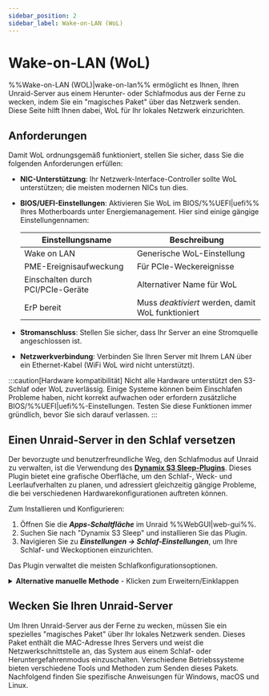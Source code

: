 ```yaml
---
sidebar_position: 2
sidebar_label: Wake-on-LAN (WoL)
---
```



# Wake-on-LAN (WoL)

%%Wake-on-LAN (WOL)|wake-on-lan%% ermöglicht es Ihnen, Ihren Unraid-Server aus einem Herunter- oder Schlafmodus aus der Ferne zu wecken, indem Sie ein "magisches Paket" über das Netzwerk senden. Diese Seite hilft Ihnen dabei, WoL für Ihr lokales Netzwerk einzurichten.

## Anforderungen

Damit WoL ordnungsgemäß funktioniert, stellen Sie sicher, dass Sie die folgenden Anforderungen erfüllen:

- **NIC-Unterstützung**: Ihr Netzwerk-Interface-Controller sollte WoL unterstützen; die meisten modernen NICs tun dies.

- **BIOS/UEFI-Einstellungen**: Aktivieren Sie WoL im BIOS/%%UEFI|uefi%% Ihres Motherboards unter Energiemanagement. Hier sind einige gängige Einstellungennamen:

  | Einstellungsname                  | Beschreibung                                      |
  | --------------------------------- | ------------------------------------------------- |
  | Wake on LAN                       | Generische WoL-Einstellung                        |
  | PME-Ereignisaufweckung            | Für PCIe-Weckereignisse                           |
  | Einschalten durch PCI/PCIe-Geräte | Alternativer Name für WoL                         |
  | ErP bereit                        | Muss *deaktiviert* werden, damit WoL funktioniert |

- **Stromanschluss**: Stellen Sie sicher, dass Ihr Server an eine Stromquelle angeschlossen ist.

- **Netzwerkverbindung**: Verbinden Sie Ihren Server mit Ihrem LAN über ein Ethernet-Kabel (WiFi WoL wird nicht unterstützt).

:::caution[Hardware kompatibilität]
Nicht alle Hardware unterstützt den S3-Schlaf oder WoL zuverlässig. Einige Systeme können beim Einschlafen Probleme haben, nicht korrekt aufwachen oder erfordern zusätzliche BIOS/%%UEFI|uefi%%-Einstellungen. Testen Sie diese Funktionen immer gründlich, bevor Sie sich darauf verlassen.
:::

## Einen Unraid-Server in den Schlaf versetzen

Der bevorzugte und benutzerfreundliche Weg, den Schlafmodus auf Unraid zu verwalten, ist die Verwendung des [**Dynamix S3 Sleep-Plugins**](https://unraid.net/community/apps/c/plugins/p3?srsltid=AfmBOorpfP2Psw_bCorklf-QVCUHvADYGsdbsAH-4CldU4V2hWgoO-09#r:~:text=%3E%3E-,Dynamix%20S3%20Sleep,-Dynamix%20Repository). Dieses Plugin bietet eine grafische Oberfläche, um den Schlaf-, Weck- und Leerlaufverhalten zu planen, und adressiert gleichzeitig gängige Probleme, die bei verschiedenen Hardwarekonfigurationen auftreten können.

Zum Installieren und Konfigurieren:

1. Öffnen Sie die ***Apps-Schaltfläche*** im Unraid %%WebGUI|web-gui%%.
2. Suchen Sie nach "Dynamix S3 Sleep" und installieren Sie das Plugin.
3. Navigieren Sie zu ***Einstellungen → Schlaf-Einstellungen***, um Ihre Schlaf- und Weckoptionen einzurichten.

Das Plugin verwaltet die meisten Schlafkonfigurationsoptionen.

<details>
  <summary><strong>Alternative manuelle Methode</strong> - Klicken zum Erweitern/Einklappen</summary>

  Wenn Sie mehr Kontrolle wünschen oder erweiterte Anpassungen benötigen, können Sie die Schlaf- und WoL-Einstellungen über die Befehlszeile konfigurieren. Diese Methode wird für fortgeschrittene Benutzer empfohlen.

  So konfigurieren Sie den Schlafmodus manuell:

  1. Verbinden Sie sich mit Ihrem Server über das %%WebGUI|web-gui%% Terminal oder [%%SSH|ssh%%](../../system-administration/advanced-tools/command-line-interface.mdx#accessing-the-terminal).

  2. Identifizieren Sie Ihr primäres Netzwerk-Interface (normalerweise `eth0`) durch Ausführen des folgenden Befehls:

     ```
     ifconfig
     ```

     Notieren Sie die MAC-Adresse (beschriftet als `ether`).

  3. Aktivieren Sie WoL auf dem Interface mit diesem Befehl:

     ```
     ethtool -s eth0 wol g
     ```

  4. Setzen Sie den Server in den Schlafmodus mit diesem Befehl:

     ```
     echo -n mem > /sys/power/state
     ```

  :::caution[Beständigkeit]
  Manuell konfigurierte WoL-Einstellungen sind **standardmäßig nicht beständig** über Neustarts hinweg. Um sie dauerhaft zu machen:

  1. Erstellen Sie eine `go`-Datei auf Ihrem Flash-Laufwerk unter `/boot/config/go`.

  2. Fügen Sie diese Zeile hinzu:

  ```
  /sbin/ethtool -s eth0 wol g
  ```
  :::
</details>

## Wecken Sie Ihren Unraid-Server

Um Ihren Unraid-Server aus der Ferne zu wecken, müssen Sie ein spezielles "magisches Paket" über Ihr lokales Netzwerk senden. Dieses Paket enthält die MAC-Adresse Ihres Servers und weist die Netzwerkschnittstelle an, das System aus einem Schlaf- oder Heruntergefahrenmodus einzuschalten. Verschiedene Betriebssysteme bieten verschiedene Tools und Methoden zum Senden dieses Pakets. Nachfolgend finden Sie spezifische Anweisungen für Windows, macOS und Linux.

<Tabs>
  <TabItem value="Windows" label="Windows">
    <WakeOnLanWindows />
  </TabItem>

  <TabItem value="macOS" label="macOS">
    <WakeOnLanMacos />
  </TabItem>

  <TabItem value="Linux" label="Linux">
    <WakeOnLanLinux />
  </TabItem>
</Tabs>
